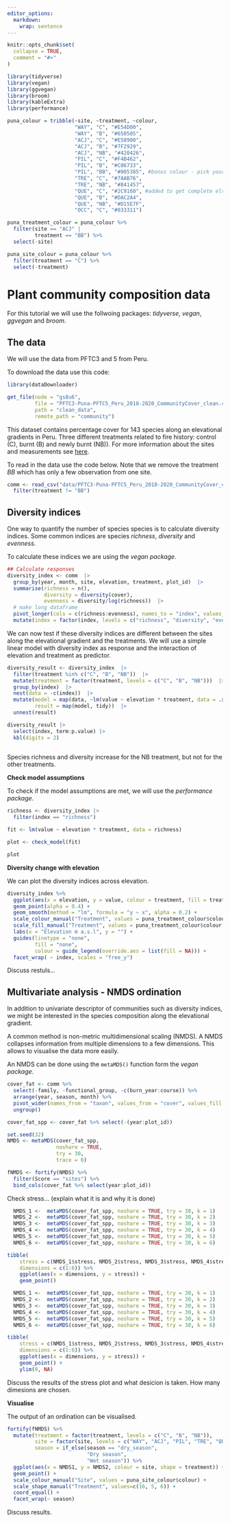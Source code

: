 ```yaml
---
editor_options: 
  markdown: 
    wrap: sentence
---
```


```r
knitr::opts_chunk$set(
  collapse = TRUE,
  comment = "#>"
)

library(tidyverse)
library(vegan)
library(ggvegan)
library(broom)
library(kableExtra)
library(performance)

puna_colour = tribble(~site, ~treatment, ~colour,
                      "WAY", "C", "#E54D00",
                      "WAY", "B", "#650505",
                      "ACJ", "C", "#E58900",
                      "ACJ", "B", "#7F2929",
                      "ACJ", "NB", "#420426",
                      "PIL", "C", "#F4B462",
                      "PIL", "B", "#C06733",
                      "PIL", "BB", "#005385", #bonus colour - pick your own
                      "TRE", "C", "#7AAB76",
                      "TRE", "NB", "#841457",
                      "QUE", "C", "#2C9160", #added to get complete elvation gradient
                      "QUE", "B", "#DAC2A4",
                      "QUE", "NB", "#D15E7F",
                      "OCC", "C", "#033311")

puna_treatment_colour = puna_colour %>%
  filter(site == "ACJ" |
         treatment == "BB") %>%
  select(-site)

puna_site_colour = puna_colour %>%
  filter(treatment == "C") %>%
  select(-treatment)
```


# Plant community composition data

For this tutorial we will use the follwoing packages: *tidyverse*, *vegan*, *ggvegan* and *broom*.


## The data

We will use the data from PFTC3 and 5 from Peru.

To download the data use this code:

```r

library(dataDownloader)

get_file(node = "gs8u6",
         file = "PFTC3-Puna-PFTC5_Peru_2018-2020_CommunityCover_clean.csv",
         path = "clean_data",
         remote_path = "community")

```


This dataset contains percentage cover for 143 species along an elevational gradients in Peru.
Three different treatments related to fire history: control (C), burnt (B) and newly burnt (NB)).
For more information about the sites and measurements see [here](https://github.com/Plant-Functional-Trait-Course/pftc3_punaproject_pftc5).


To read in the data use the code below.
Note that we remove the treatment *BB* which has only a few observation from one site.

```r

comm <- read_csv("data/PFTC3-Puna-PFTC5_Peru_2018-2020_CommunityCover_clean.csv") |> 
  filter(treatment != "BB")

```


## Diversity indices

One way to quantify the number of species species is to calculate diversity indices.
Some common indices are species *richness*, *diversity* and *evenness*.

To calculate these indices we are using the *vegan package*.


```r

## Calculate responses
diversity_index <- comm  |> 
  group_by(year, month, site, elevation, treatment, plot_id)  |> 
  summarise(richness = n(),
            diversity = diversity(cover),
            evenness = diversity/log(richness))  |> 
  # make long dataframe
  pivot_longer(cols = c(richness:evenness), names_to = "index", values_to = "value") |> 
  mutate(index = factor(index, levels = c("richness", "diversity", "evenness")))


```

We can now test if these diversity indices are different between the sites along the elevational gradient and the treatments.
We will use a simple linear model with diversity index as response and the interaction of elevation and treatment as predictor.


```r

diversity_result <- diversity_index  |> 
  filter(treatment %in% c("C", "B", "NB"))  |> 
  mutate(treatment = factor(treatment, levels = c("C", "B", "NB")))  |> 
  group_by(index)  |> 
  nest(data = -c(index))  |> 
  mutate(model = map(data, ~lm(value ~ elevation * treatment, data = .x)),
         result = map(model, tidy))  |> 
  unnest(result)

diversity_result |> 
  select(index, term:p.value) |> 
  kbl(digits = 2)
        

```

Species richness and diversity increase for the NB treatment, but not for the other treatments.


**Check model assumptions**

To check if the model assumptions are met, we will use the *performance package*.



```r

richness <- diversity_index |> 
  filter(index == "richness")

fit <- lm(value ~ elevation * treatment, data = richness)

plot <- check_model(fit)

plot

```


**Diversity change with elevation**

We can plot the diversity indices across elevation.


```r

diversity_index %>%
  ggplot(aes(x = elevation, y = value, colour = treatment, fill = treatment)) +
  geom_point(alpha = 0.4) +
  geom_smooth(method = "lm", formula = "y ~ x", alpha = 0.2) +
  scale_colour_manual("Treatment", values = puna_treatment_colour$colour[1:3]) +
  scale_fill_manual("Treatment", values = puna_treatment_colour$colour[1:3]) +
  labs(x = "Elevation m a.s.l", y = "") +
  guides(linetype = "none",
         fill = "none",
         colour = guide_legend(override.aes = list(fill = NA))) +
  facet_wrap( ~ index, scales = "free_y")

```

Discuss restuls...


## Multivariate analysis - NMDS ordination

In addition to univariate descriptor of communities such as diversity indices, we might be interested in the species composition along the elevational gradient.

A common method is non-metric multidimensional scaling (NMDS).
A NMDS collapses information from multiple dimensions to a few dimensions.
This allows to visualise the data more easily.

An NMDS can be done using the `metaMDS()` function form the *vegan package*.

```r

cover_fat <- comm %>%
  select(-family, -functional_group, -c(burn_year:course)) %>%
  arrange(year, season, month) %>%
  pivot_wider(names_from = "taxon", values_from = "cover", values_fill = 0) %>%
  ungroup()

cover_fat_spp <- cover_fat %>% select(-(year:plot_id))

set.seed(32)
NMDS <- metaMDS(cover_fat_spp,
                noshare = TRUE,
                try = 30,
                trace = 0)

fNMDS <- fortify(NMDS) %>%
  filter(Score == "sites") %>%
  bind_cols(cover_fat %>% select(year:plot_id))

```


Check stress... (explain what it is and why it is done)


```r

  NMDS_1 <-  metaMDS(cover_fat_spp, noshare = TRUE, try = 30, k = 1)
  NMDS_2 <-  metaMDS(cover_fat_spp, noshare = TRUE, try = 30, k = 2)
  NMDS_3 <-  metaMDS(cover_fat_spp, noshare = TRUE, try = 30, k = 3)
  NMDS_4 <-  metaMDS(cover_fat_spp, noshare = TRUE, try = 30, k = 4)
  NMDS_5 <-  metaMDS(cover_fat_spp, noshare = TRUE, try = 30, k = 5)
  NMDS_6 <-  metaMDS(cover_fat_spp, noshare = TRUE, try = 30, k = 6)

tibble(
    stress = c(NMDS_1$stress, NMDS_2$stress, NMDS_3$stress, NMDS_4$stress, NMDS_5$stress, NMDS_6$stress),
    dimensions = c(1:6)) %>%
    ggplot(aes(x = dimensions, y = stress)) +
    geom_point()
```


```r

  NMDS_1 <-  metaMDS(cover_fat_spp, noshare = TRUE, try = 30, k = 1)
  NMDS_2 <-  metaMDS(cover_fat_spp, noshare = TRUE, try = 30, k = 2)
  NMDS_3 <-  metaMDS(cover_fat_spp, noshare = TRUE, try = 30, k = 3)
  NMDS_4 <-  metaMDS(cover_fat_spp, noshare = TRUE, try = 30, k = 4)
  NMDS_5 <-  metaMDS(cover_fat_spp, noshare = TRUE, try = 30, k = 5)
  NMDS_6 <-  metaMDS(cover_fat_spp, noshare = TRUE, try = 30, k = 6)

tibble(
    stress = c(NMDS_1$stress, NMDS_2$stress, NMDS_3$stress, NMDS_4$stress, NMDS_5$stress, NMDS_6$stress),
    dimensions = c(1:6)) %>%
    ggplot(aes(x = dimensions, y = stress)) +
    geom_point() +
    ylim(0, NA)
```

Discuss the results of the stress plot and what desicion is taken. How many dimesions are chosen.


**Visualise**

The output of an ordination can be visualised.

```r

fortify(fNMDS) %>%
  mutate(treatment = factor(treatment, levels = c("C", "B", "NB")),
         site = factor(site, levels = c("WAY", "ACJ", "PIL", "TRE", "QUE", "OCC")),
         season = if_else(season == "dry_season",
                          "Dry season",
                          "Wet season")) %>%
  ggplot(aes(x = NMDS1, y = NMDS2, colour = site, shape = treatment)) +
  geom_point() +
  scale_colour_manual("Site", values = puna_site_colour$colour) +
  scale_shape_manual("Treatment", values=c(16, 5, 6)) +
  coord_equal() +
  facet_wrap(~ season)

```


Discuss results.
